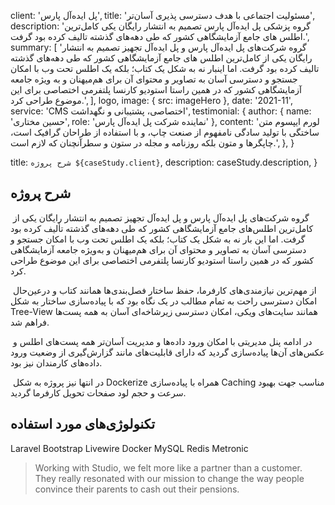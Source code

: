 
  client: 'پل ایده‌آل پارس',
  title: 'مسئولیت اجتماعی با هدف دسترسی پذیری آسان‌تر',
  description:
    'گروه پزشکی پل ایده‌آل پارس تصمیم به انتشار رایگان یکی کامل‌ترین اطلس های جامع آزمایشگاهی کشور که طی دهه‌های گذشته تالیف کرده بود گرفت.',
  summary: [
    'گروه شرکت‌های پل ایده‌آل پارس و پل ایده‌آل تجهیز تصمیم به انتشار رایگان یکی از کامل‌ترین اطلس های جامع آزمایشگاهی کشور که طی دهه‌های گذشته تالیف کرده بود گرفت. اما اینبار نه به شکل یک کتاب؛ بلکه یک اطلس تحت وب با امکان جستجو و دسترسی آسان به تصاویر و محتوای آن برای هم‌میهنان و به ویژه جامعه آزمایشگاهی کشور که در همین راستا استودیو کارنسا پلتفرمی اختصاصی برای این موضوع طراحی کرد.',
  ],
  logo,
  image: { src: imageHero },
  date: '2021-11',
  service: 'CMS اختصاصی، پشتیبانی و نگهداشت',
  testimonial: {
    author: { name: 'حسین مختاری', role: 'نماینده شرکت پل ایده‌آل پارس' },
    content:
      'لورم ایپسوم متن ساختگی با تولید سادگی نامفهوم از صنعت چاپ، و با استفاده از طراحان گرافیک است، چاپگرها و متون بلکه روزنامه و مجله در ستون و سطرآنچنان که لازم است.',
  },
}

  title: `شرح پروژه ${caseStudy.client}`,
  description: caseStudy.description,
}

## شرح پروژه

 گروه شرکت‌های پل ایده‌آل پارس و پل ایده‌آل تجهیز تصمیم به انتشار رایگان یکی از کامل‌ترین اطلس‌های جامع آزمایشگاهی کشور که طی دهه‌های گذشته تألیف کرده بود گرفت. اما این بار نه به شکل یک کتاب؛ بلکه یک اطلس تحت وب با امکان جستجو و دسترسی آسان به تصاویر و محتوای آن برای هم‌میهنان و به‌ویژه جامعه آزمایشگاهی کشور که در همین راستا استودیو کارنسا پلتفرمی اختصاصی برای این موضوع طراحی کرد.

 از مهم‌ترین نیازمندی‌های کارفرما، حفظ ساختار فصل‌بندی‌ها همانند کتاب و درعین‌حال امکان دسترسی راحت به تمام مطالب در یک نگاه بود که با پیاده‌سازی ساختار به شکل Tree-View همانند سایت‌های ویکی، امکان دسترسی زیرشاخه‌ای آسان به همه پست‌ها فراهم شد.

 در ادامه پنل مدیریتی با امکان ورود داده‌ها و مدیریت آسان‌تر همه پست‌های اطلس و عکس‌های آن‌ها پیاده‌سازی گردید که دارای قابلیت‌های مانند گزارش‌گیری از وضعیت ورود داده‌های کارمندان نیز بود.

 در انتها نیز پروژه به شکل Dockerize همراه با پیاده‌سازی Caching مناسب جهت بهبود سرعت و حجم لود صفحات تحویل کارفرما گردید.

## تکنولوژی‌های مورد استفاده

<TagList>
  <TagListItem>Laravel</TagListItem>
  <TagListItem>Bootstrap</TagListItem>
  <TagListItem>Livewire</TagListItem>
  <TagListItem>Docker</TagListItem>
  <TagListItem>MySQL</TagListItem>
  <TagListItem>Redis</TagListItem>
  <TagListItem>Metronic</TagListItem>
</TagList>

<Blockquote
  author={{ name: 'حسین مختاری', role: 'نماینده شرکت پل ایده‌آل پارس' }}
  image={{ src: imageMokhtari }}
>
  Working with Studio, we felt more like a partner than a customer. They really
  resonated with our mission to change the way people convince their parents to
  cash out their pensions.
</Blockquote>